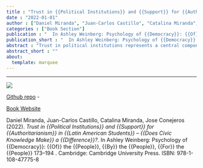 ```yaml
---
title : "Trust in {{Political Institutions}} and {{Support}} for {{Authoritarianism}} in {{Latin American Students}} – {{Does Civic Knowledge Make}} a {{Diﬀerence}}?"
date : "2022-01-01"
author : ["Daniel Miranda", "Juan-Carlos Castillo", "Catalina Miranda", "Jose Conejeros"]
categories : ["Book Section"]
publication : "  In Ashley Weinberg: Psychology of {{Democracy}}: {{Of}} the {{People}}, {{By}} the {{People}}, {{For}} the {{People}} 173--194 . Cambridge: Cambridge University Press. ISBN: 978-1-108-47775-8"
publication_short : "  In Ashley Weinberg: Psychology of {{Democracy}}: {{Of}} the {{People}}, {{By}} the {{People}}, {{For}} the {{People}} 173--194 . Cambridge: Cambridge University Press. ISBN: 978-1-108-47775-8"
abstract : "Trust in political institutions represents a central component of democratic systems. When citizens lack confidence in state bodies as the government and the parliament, the legitimacy of democracy is dangerously challenged. In the case of Latin America we observe a critical scenario, with a steady decrease of institutional trust in the last decade, accompanied by alarming levels of support for authoritarian regimes. Most of the evidence in this regards refers to adult population, leaving sidelined the young generations who certainly have a stake in the future of democracy in the region. Focusing on the role of the acquisition of civic knowledge at school as a protecting factor of democracy, this research analyzes the role of civic knowledge to understand trust in civic institutions and authoritarian attitudes in eighth-grade students. The data corresponds to the International Civic and Citizenship Education Study (ICCS) 2009 and 2016, in which seven Latin American Countries have participated. The results indicates a puzzling role of civic knowledge, as it diminishes trust in institutions but at the same time reduces authoritarian beliefs, in a similar way in the Latin American countries across time. The consequences for democracy and citizenship education are addressed in the conclusion."
abstract_short : ""
about:
  template: marquee
---
```

---
![](https://assets.cambridge.org/97811087/45093/cover/9781108745093.jpg)

[Github repo](https://github.com/juancarloscastillo/authorit-trust_iccs-lat) - 

[Book Website](https://www.cambridge.org/core/books/psychology-of-democracy/87D5FCF7E4B87CE6E86A875E5ABBB416)


::: {.callout-note title="How to cite this work"}

Daniel Miranda, Juan-Carlos Castillo, Catalina Miranda, Jose Conejeros (2022). *Trust in {{Political Institutions}} and {{Support}} for {{Authoritarianism}} in {{Latin American Students}} – {{Does Civic Knowledge Make}} a {{Diﬀerence}}?*.   In Ashley Weinberg: Psychology of {{Democracy}}: {{Of}} the {{People}}, {{By}} the {{People}}, {{For}} the {{People}} 173--194 . Cambridge: Cambridge University Press. ISBN: 978-1-108-47775-8

:::


